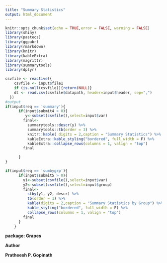 ```yaml
---
title: "Summary Statistics"
output: html_document
---
```


```r
knitr::opts_chunk$set(echo = TRUE,error = FALSE, warning = FALSE)
library(shiny)
library(pastecs)
library(ggpubr)
library(rmarkdown)
library(knitr)
library(kableExtra)
library(magrittr)
library(summarytools)
library(dplyr)
```
```r

csvfile <- reactive({
    csvfile <- input$file1
    if (is.null(csvfile)){return(NULL)}
    dt <- read.csv(csvfile$datapath, header=input$header, sep=",")
  })
#output
if(input$req == 'summary'){
      if(input$submit4 > 0){
         y<-subset(csvfile(),select=input$var)
        final<-
          summarytools::descr(y) %>%
          summarytools::tb(order = 3) %>%
          knitr::kable( digits = 2,caption = "Summary Statistics") %>%
          kableExtra::kable_styling("bordered", full_width = F) %>%
          kableExtra::collapse_rows(columns = 1, valign = "top")
        final

      }
}

if(input$req == 'sumbygrp'){
      if(input$submit5 > 0){
        y1<-subset(csvfile(),select=input$var)
        y2<-subset(csvfile(),select=input$group)
        final<-
          stby(y1, y2, descr) %>%
          tb(order = 1) %>%
          kable(digits = 2,caption = "Summary Statistics by Group") %>%
          kable_styling("bordered", full_width = F) %>%
          collapse_rows(columns = 1, valign = "top")
        final
      }
    }
```





**package: Grapes**

**Author**

**Pratheesh P. Gopinath**

